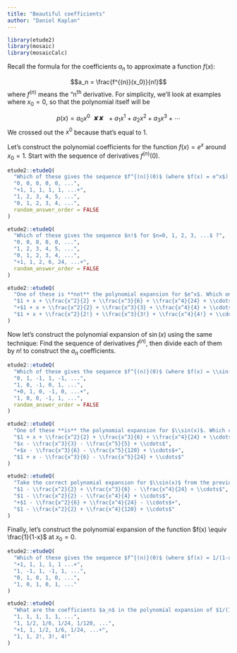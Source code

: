 ```yaml
---
title: "Beautiful coefficients"
author: "Daniel Kaplan"
---
```



```r
library(etude2)
library(mosaic)
library(mosaicCalc)
```

Recall the formula for the coefficients $a_n$ to approximate a function $f(x)$:

$$a_n = \frac{f^{(n)}(x_0)}{n!}$$
where $f^{(n)}$ means the "n^th^ derivative. For simplicity, we'll look at examples where $x_0 = 0$, so that the polynomial itself will be 

$$p(x) = a_0 x^0\!\!\!\!\!\! \mbox{✘✘ }\ + a_1 x^1 + a_2 x^2 + a_3 x^3 + \cdots$$
We crossed out the $x^0$ because that's equal to 1.

Let's construct the polynomial coefficients for the function $f(x) = e^x$ around $x_0 = 1$. Start with the sequence of derivatives $f^{(n)}(0)$.

```r
etude2::etudeQ(
  "Which of these gives the sequence $f^{(n)}(0)$ (where $f(x) = e^x$) for $n=0, 1, 2, 3, ...$ ?",
  "0, 0, 0, 0, 0, ...",
  "+1, 1, 1, 1, 1, ...+",
  "1, 2, 3, 4, 5, ...", 
  "0, 1, 2, 3, 4, ...",
  random_answer_order = FALSE
)
```

```r
etude2::etudeQ(
  "Which of these gives the sequence $n!$ for $n=0, 1, 2, 3, ...$ ?",
  "0, 0, 0, 0, 0, ...",
  "1, 2, 3, 4, 5, ...", 
  "0, 1, 2, 3, 4, ...",
  "+1, 1, 2, 6, 24, ...+",
  random_answer_order = FALSE
)
```


```r
etude2::etudeQ(
  "One of these is **not** the polynomial expansion for $e^x$. Which one?",
  "$1 + x + \\frac{x^2}{2} + \\frac{x^3}{6} + \\frac{x^4}{24} + \\cdots$",
  "+$1 + x + \\frac{x^2}{2} + \\frac{x^3}{3} + \\frac{x^4}{4} + \\cdots$+",
  "$1 + x + \\frac{x^2}{2!} + \\frac{x^3}{3!} + \\frac{x^4}{4!} + \\cdots$"
)
```

Now let's construct the polynomial expansion of $\sin(x)$ using the same technique: Find the sequence of derivatives $f^{(n)}$, then divide each of them by $n!$ to construct the $a_n$ coefficients.

```r
etude2::etudeQ(
  "Which of these gives the sequence $f^{(n)}(0)$ (where $f(x) = \\sin(x)$) for $n=0, 1, 2, 3, ...$ ? (Remember, $x_0$ will be set to zero.)",
  "0, 1, -1, 1, -1, ...",
  "1, 0, -1, 0, 1, ...",
  "+0, 1, 0, -1, 0, ...+", 
  "1, 0, 0, -1, 1, ...",
  random_answer_order = FALSE
)
```

```r
etude2::etudeQ(
  "One of these **is** the polynomial expansion for $\\sin(x)$. Which one?",
  "$1 + x + \\frac{x^2}{2} + \\frac{x^3}{6} + \\frac{x^4}{24} + \\cdots$",
  "$x - \\frac{x^3}{3} - \\frac{x^5}{5} + \\cdots$",
  "+$x - \\frac{x^3}{6} - \\frac{x^5}{120} + \\cdots$+",
  "$1 + x - \\frac{x^3}{6} - \\frac{x^5}{24} + \\cdots$"
)
```

```r
etude2::etudeQ(
  "Take the correct polynomial expansion for $\\sin(x)$ from the previous question and differentiate it term by term to get the polynomial expansion for $\\cos(x)$. Which one of these is right",
  "$1 - \\frac{x^2}{2} + \\frac{x^3}{6} - \\frac{x^4}{24} + \\cdots$",
  "$1 - \\frac{x^2}{2} - \\frac{x^4}{4} + \\cdots$",
  "+$1 - \\frac{x^2}{6} + \\frac{x^4}{24} - \\cdots$+",
  "$1 - \\frac{x^2}{2} + \\frac{x^4}{120} + \\cdots$"
)
```


Finally, let's construct the polynomial expansion of the function $f(x) \equiv \frac{1}{1-x}$ at $x_0 = 0$.

```r
etude2::etudeQ(
  "Which of these gives the sequence $f^{(n)}(0)$ (where $f(x) = 1/(1-x)$) for $n=0, 1, 2, 3, ...$ ? (Remember, $x_0$ will be set to zero.)",
  "+1, 1, 1, 1, 1 ...+",
  "1, -1, 1, -1, 1, ...",
  "0, 1, 0, 1, 0, ...", 
  "1, 0, 1, 0, 1, ..."
)
```

```r
etude2::etudeQ(
  "What are the coefficients $a_n$ in the polynomial expansion of $1/(1-x)$, for $n = 0, 1, 2, 3, 4, ...$",
  "1, 1, 1, 1, 1, ...",
  "1, 1/2, 1/6, 1/24, 1/120, ...",
  "+1, 1, 1/2, 1/6, 1/24, ...+",
  "1, 1, 2!, 3!, 4!"
)
```
